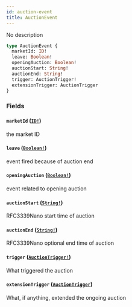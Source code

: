```yaml
---
id: auction-event
title: AuctionEvent
---
```


No description

```graphql
type AuctionEvent {
  marketId: ID!
  leave: Boolean!
  openingAuction: Boolean!
  auctionStart: String!
  auctionEnd: String!
  trigger: AuctionTrigger!
  extensionTrigger: AuctionTrigger
}
```

### Fields

#### `marketId` ([`ID!`](/docs/graphql/scalars/id))

the market ID

#### `leave` ([`Boolean!`](/docs/graphql/scalars/boolean))

event fired because of auction end

#### `openingAuction` ([`Boolean!`](/docs/graphql/scalars/boolean))

event related to opening auction

#### `auctionStart` ([`String!`](/docs/graphql/scalars/string))

RFC3339Nano start time of auction

#### `auctionEnd` ([`String!`](/docs/graphql/scalars/string))

RFC3339Nano optional end time of auction

#### `trigger` ([`AuctionTrigger!`](/docs/graphql/enums/auction-trigger))

What triggered the auction

#### `extensionTrigger` ([`AuctionTrigger`](/docs/graphql/enums/auction-trigger))

What, if anything, extended the ongoing auction
